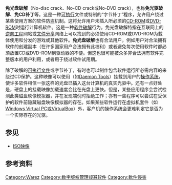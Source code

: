 {{NoteTA|G1=IT}}
{{Unreferenced|time=2016-06-22T01:21:17+00:00}}
{{校对翻译}}
'''免光盘破解'''（No-disc crack、No-CD crack或No-DVD crack），也称'''免光驱破解'''、'''免CD补丁'''等。这是一种[[執行檔|可执行]]文件或特制的“字节补丁”程序，允许用户绕过某些使用{{tsl|en|Compact Disc and DVD copy protection|光盘和DVD复制保护}}方案的软件防盗机制。这将允许用户未插入所必须的[[CD-ROM|CD-ROM]]或[[數碼多功能影音光碟|DVD-ROM]]时运行计算机软件。这是一种[[软件破解|软件破解]]行为。免光盘破解特指在互联网上的[[逆向工程|逆向工程]]网站或[[檔案分享|文件分享]]网络上可以找到的必须使用CD-ROM或DVD-ROM为载体使用和分发的游戏或其他软件。'''免光盘破解'''也有合法用户，例如用户对合法拥有软件的创建副本（在许多国家用户合法拥有此权利）或者避免每次使用软件时都必须放置CD或DVD-ROM到驱动器的不便。但这也很可能被众多非合法拥有软件完整版本的用户利用，或者用于绕过软件试用期。

除了破解的[[執行檔|可执行文件]]或字节补丁，有时也可以制作包含软件运行所必需内容的{{tsl|en|Mini image|迷你映像}}来绕过CD保护。这种映像可以使用{{tsl|en|Disk image emulator|磁盘映像模拟器}}（如[[DAEMON_Tools|Daemon Tools]]）挂载到用户的[[操作系统|操作系统]]，使许多软件相信一张这样的光盘已插入这台计算机的真实光驱中。还有一点好处是，硬盘上的挂载映像加载速度会比在光盘上更快。但是，某些应用程序会尝试检测此类磁盘映像模拟器，并在发现端倪时拒绝工作；亦有一些程序可以尝试在受保护的软件前隐藏磁盘映像模拟器的存在。如果某些软件运行在虚拟机套件（如[[Windows_Virtual_PC|Windows Virtual PC]]或[[VirtualBox|VirtualBox]]）外，客户机的操作系统会更难判定它是否为一个实际存在的光驱。

== 参见 ==
* [[ISO映像|ISO映像]]

== 参考资料 ==
<references />

{{软件小作品}}

[[Category:Warez|Category:Warez]]
[[Category:数字版权管理规避软件|Category:数字版权管理规避软件]]
[[Category:軟件侵害|Category:軟件侵害]]